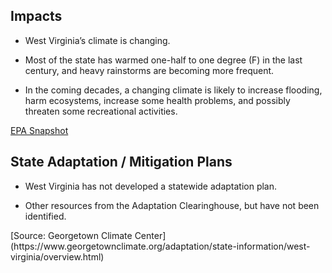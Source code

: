 ## Impacts

- West Virginia's climate is changing. 

- Most of the state has warmed one-half to one degree (F) in the last century, and heavy rainstorms are becoming more frequent. 

- In the coming decades, a changing climate is likely to increase flooding, harm ecosystems, increase some health problems, and possibly threaten some recreational activities.
    
[EPA Snapshot](https://19january2017snapshot.epa.gov/sites/production/files/2016-09/documents/climate-change-wv.pdf)

## State Adaptation / Mitigation Plans

- West Virginia has not developed a statewide adaptation plan. 

- Other resources from the Adaptation Clearinghouse, but have not been identified.

[Source: Georgetown Climate Center] (https://www.georgetownclimate.org/adaptation/state-information/west-virginia/overview.html)